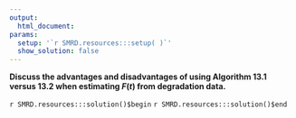 ```yaml
---
output:
  html_document:
params:
  setup: '`r SMRD.resources:::setup( )`'
  show_solution: false
---
```


__Discuss the advantages and disadvantages of using Algorithm 13.1 versus 13.2 when estimating $F(t)$ from degradation data.__

`r SMRD.resources:::solution()$begin`
`r SMRD.resources:::solution()$end`
